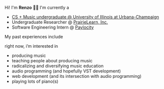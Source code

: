 Hi! I'm **Renzo** 🐸🌱 I'm currently a

- [CS + Music undergraduate @ University of Illinois at Urbana-Champaign](https://music.illinois.edu/area/cs-music)
- Undergraduate Researcher @ [PrairieLearn, Inc.](https://www.prairielearn.org/)
- Software Engineering Intern @ [Paylocity](https://www.paylocity.com/)

My past experiences include

right now, i’m interested in

- producing music
- teaching people about producing music
- radicalizing and diversifying music education
- audio programming (and hopefully VST development)
- web development (and its intersection with audio programming)
- playing lots of piano(s)
